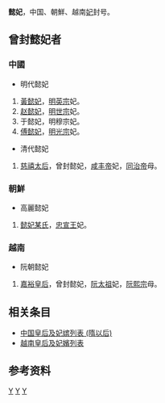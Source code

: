 '''懿妃'''，中国、朝鮮、越南[[妃|妃]]封号。
== 曾封懿妃者 ==
===中國===
*明代懿妃
#[[黃懿妃|黃懿妃]]，[[明英宗|明英宗]]妃。
#[[趙懿妃_(明世宗)|赵懿妃]]，[[明世宗|明世宗]]妃。
#于懿妃，明穆宗妃。
#[[傅懿妃_(明光宗)|傅懿妃]]，[[明光宗|明光宗]]妃。

*清代懿妃
#[[慈禧太后|慈禧太后]]，曾封懿妃，[[咸丰帝|咸丰帝]]妃，[[同治帝|同治帝]]母。

===朝鮮===
*高麗懿妃
#[[也速真|懿妃某氏]]，[[忠宣王|忠宣王]]妃。
===越南===
*阮朝懿妃
#[[嘉裕皇后|嘉裕皇后]]，曾封懿妃，[[阮太祖|阮太祖]]妃，[[阮熙宗|阮熙宗]]母。
== 相关条目 ==

*[[中国皇后及妃嫔列表_(隋以后)|中国皇后及妃嫔列表 (隋以后)]]
*[[越南皇后及妃嬪列表|越南皇后及妃嬪列表]]
== 参考资料 ==

{{Reflist|2}}

[[Category:中国妃的位号|Y]]
[[Category:朝鮮妃的位號|Y]]
[[Category:越南妃的位號|Y]]